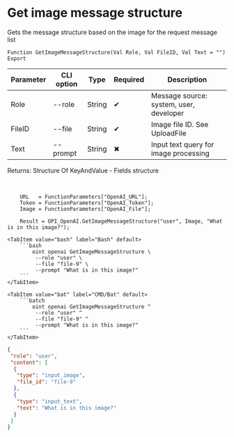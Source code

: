 ﻿---
sidebar_position: 8
description: Get image message structure and other functions to work with OpenAI in the Open Integration Package, a free open-source integration library for 1C:Enterprise 8, OneScript and CLI
keywords: [1C, 1С, 1С:Enterprise, 1С:Enterprise 8.3, API, Integration, Services, Exchange, OneScript, CLI, OpenAI]
---


# Get image message structure
 Gets the message structure based on the image for the request message list



`Function GetImageMessageStructure(Val Role, Val FileID, Val Text = "") Export`

  | Parameter | CLI option | Type | Required | Description |
  |-|-|-|-|-|
  | Role | --role | String | &#x2714; | Message source: system, user, developer |
  | FileID | --file | String | &#x2714; | Image file ID. See UploadFile |
  | Text | --prompt | String | &#x2716; | Input text query for image processing |

  
  Returns:  Structure Of KeyAndValue - Fields structure

<br/>



```bsl title="1C:Enterprise/OneScript code example"
    URL   = FunctionParameters["OpenAI_URL"];
    Token = FunctionParameters["OpenAI_Token"];
    Image = FunctionParameters["OpenAI_File"];

    Result = OPI_OpenAI.GetImageMessageStructure("user", Image, "What is in this image?");
```
 

 <Tabs>
  
    <TabItem value="bash" label="Bash" default>
        ```bash
            oint openai GetImageMessageStructure \
             --role "user" \
             --file "file-9" \
             --prompt "What is in this image?"
        ```
    </TabItem>
  
    <TabItem value="bat" label="CMD/Bat" default>
        ```batch
            oint openai GetImageMessageStructure ^
             --role "user" ^
             --file "file-9" ^
             --prompt "What is in this image?"
        ```
    </TabItem>
</Tabs>


```json title="Result"
{
 "role": "user",
 "content": [
  {
   "type": "input_image",
   "file_id": "file-9"
  },
  {
   "type": "input_text",
   "text": "What is in this image?"
  }
 ]
}
```
